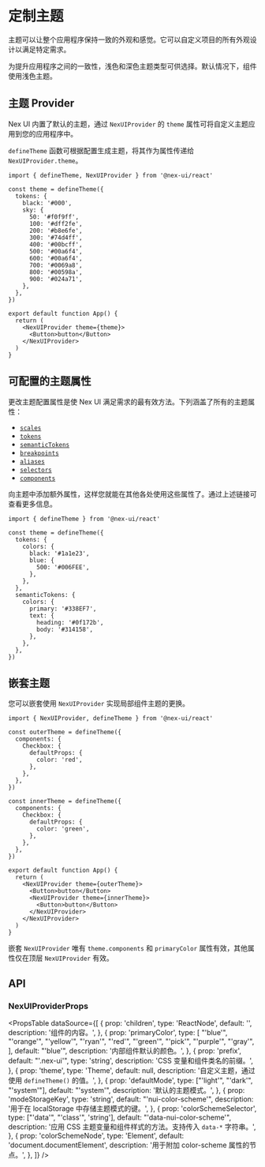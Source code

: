 
# 定制主题

主题可以让整个应用程序保持一致的外观和感觉。它可以自定义项目的所有外观设计以满足特定需求。

为提升应用程序之间的一致性，浅色和深色主题类型可供选择。默认情况下，组件使用浅色主题。

## 主题 Provider

Nex UI 内置了默认的主题，通过 `NexUIProvider` 的 `theme` 属性可将自定义主题应用到您的应用程序中。

`defineTheme` 函数可根据配置生成主题，将其作为属性传递给 `NexUIProvider.theme`。

```tsx
import { defineTheme, NexUIProvider } from '@nex-ui/react'

const theme = defineTheme({
  tokens: {
    black: '#000',
    sky: {
      50: '#f0f9ff',
      100: '#dff2fe',
      200: '#b8e6fe',
      300: '#74d4ff',
      400: '#00bcff',
      500: '#00a6f4',
      600: '#00a6f4',
      700: '#0069a8',
      800: '#00598a',
      900: '#024a71',
    },
  },
})

export default function App() {
  return (
    <NexUIProvider theme={theme}>
      <Button>button</Button>
    </NexUIProvider>
  )
}
```

## 可配置的主题属性

更改主题配置属性是使 Nex UI 满足需求的最有效方法。下列涵盖了所有的主题属性：

- [`scales`](/docs/customization/scales)
- [`tokens`](/docs/customization/tokens)
- [`semanticTokens`](/docs/customization/semantic-tokens)
- [`breakpoints`](/docs/customization/breakpoints)
- [`aliases`](/docs/customization/aliases)
- [`selectors`](/docs/customization/selectors)
- [`components`](/docs/customization/components)

向主题中添加额外属性，这样您就能在其他各处使用这些属性了。通过上述链接可查看更多信息。

```tsx
import { defineTheme } from '@nex-ui/react'

const theme = defineTheme({
  tokens: {
    colors: {
      black: '#1a1e23',
      blue: {
        500: '#006FEE',
      },
    },
  },
  semanticTokens: {
    colors: {
      primary: '#338EF7',
      text: {
        heading: '#0f172b',
        body: '#314158',
      },
    },
  },
})
```

## 嵌套主题

您可以嵌套使用 `NexUIProvider` 实现局部组件主题的更换。

<FlexCenter>
  <Checkbox defaultChecked color='red' />
  <Checkbox defaultChecked color='green' />
</FlexCenter>

```tsx
import { NexUIProvider, defineTheme } from '@nex-ui/react'

const outerTheme = defineTheme({
  components: {
    Checkbox: {
      defaultProps: {
        color: 'red',
      },
    },
  },
})

const innerTheme = defineTheme({
  components: {
    Checkbox: {
      defaultProps: {
        color: 'green',
      },
    },
  },
})

export default function App() {
  return (
    <NexUIProvider theme={outerTheme}>
      <Button>button</Button>
      <NexUIProvider theme={innerTheme}>
        <Button>button</Button>
      </NexUIProvider>
    </NexUIProvider>
  )
}
```

嵌套 `NexUIProvider` 唯有 `theme.components` 和 `primaryColor` 属性有效，其他属性仅在顶层 `NexUIProvider` 有效。

## API

### NexUIProviderProps

<PropsTable
  dataSource={[
    {
      prop: 'children',
      type: 'ReactNode',
      default: '',
      description: '组件的内容。',
    },
    {
      prop: 'primaryColor',
      type: [
        "'blue'",
        "'orange'",
        "'yellow'",
        "'ryan'",
        "'red'",
        "'green'",
        "'pick'",
        "'purple'",
        "'gray'",
      ],
      default: "'blue'",
      description: '内部组件默认的颜色。',
    },
    {
      prop: 'prefix',
      default: "'.nex-ui'",
      type: 'string',
      description: 'CSS 变量和组件类名的前缀。',
    },
    {
      prop: 'theme',
      type: 'Theme',
      default: null,
      description: '自定义主题，通过使用 `defineTheme()` 的值。',
    },
    {
      prop: 'defaultMode',
      type: ["'light'", "'dark'", "'system'"],
      default: "'system'",
      description: '默认的主题模式。',
    },
    {
      prop: 'modeStorageKey',
      type: 'string',
      default: "'nui-color-scheme'",
      description: '用于在 localStorage 中存储主题模式的键。',
    },
    {
      prop: 'colorSchemeSelector',
      type: ["'data'", "'class'", 'string'],
      default: "'data-nui-color-scheme'",
      description:
        '应用 CSS 主题变量和组件样式的方法。支持传入 `data-*` 字符串。',
    },
    {
      prop: 'colorSchemeNode',
      type: 'Element',
      default: 'document.documentElement',
      description: '用于附加 color-scheme 属性的节点。',
    },
  ]}
/>
